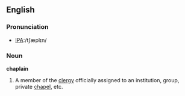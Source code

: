 ==English==

===Pronunciation===
*[[w:International Phonetic Alphabet|IPA]]:/tʃæplɪn/

===Noun===
'''chaplain'''
# A member of the [[clergy]] officially assigned to an institution, group, private [[chapel]], etc.